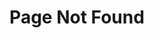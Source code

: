---
pageType: "404"
title: Page Not Found
description: The page you are searching for couldn't be found.
---